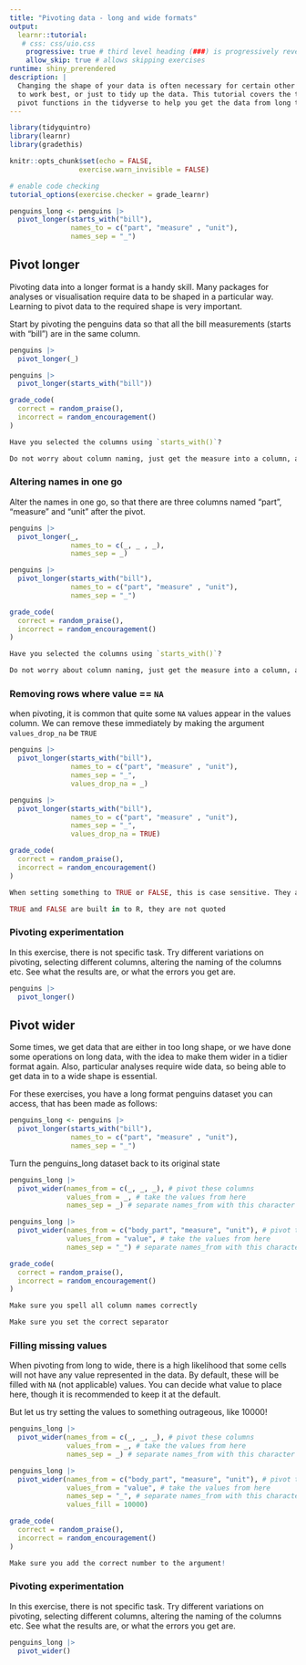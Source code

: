 ```yaml
---
title: "Pivoting data - long and wide formats"
output: 
  learnr::tutorial:
   # css: css/uio.css
    progressive: true # third level heading (###) is progressively revealed
    allow_skip: true # allows skipping exercises
runtime: shiny_prerendered
description: |
  Changing the shape of your data is often necessary for certain other functions
  to work best, or just to tidy up the data. This tutorial covers the two
  pivot functions in the tidyverse to help you get the data from long to wide, and vice versa.
---
```


```r

library(tidyquintro)
library(learnr)
library(gradethis)

knitr::opts_chunk$set(echo = FALSE,
                 exercise.warn_invisible = FALSE)

# enable code checking
tutorial_options(exercise.checker = grade_learnr)

penguins_long <- penguins |> 
  pivot_longer(starts_with("bill"),
               names_to = c("part", "measure" , "unit"),
               names_sep = "_")
```


## Pivot longer

Pivoting data into a longer format is a handy skill.
Many packages for analyses or visualisation require data to be shaped in a particular way.
Learning to pivot data to the required shape is very important.

Start by pivoting the penguins data so that all the bill measurements (starts with "bill") are in the same column.

```r
penguins |> 
  pivot_longer(_)
```

```r
penguins |> 
  pivot_longer(starts_with("bill"))
```

```r
grade_code(
  correct = random_praise(),
  incorrect = random_encouragement()
)
```

```r
Have you selected the columns using `starts_with()`?
```

```r
Do not worry about column naming, just get the measure into a column, and the measure names into another. 
```



### Altering names in one go

Alter the names in one go, so that there are three columns named "part", "measure" and "unit" after the pivot.
```r
penguins |> 
  pivot_longer(_,
               names_to = c(_, _ , _),
               names_sep = _)
```

```r
penguins |> 
  pivot_longer(starts_with("bill"),
               names_to = c("part", "measure" , "unit"),
               names_sep = "_")
```

```r
grade_code(
  correct = random_praise(),
  incorrect = random_encouragement()
)
```

```r
Have you selected the columns using `starts_with()`?
```

```r
Do not worry about column naming, just get the measure into a column, and the measure names into another. 
```

### Removing rows where value == `NA`

when pivoting, it is common that quite some `NA` values appear in the values column. 
We can remove these immediately by making the argument `values_drop_na` be  `TRUE`

```r
penguins |> 
  pivot_longer(starts_with("bill"),
               names_to = c("part", "measure" , "unit"),
               names_sep = "_",
               values_drop_na = _)
```

```r
penguins |> 
  pivot_longer(starts_with("bill"),
               names_to = c("part", "measure" , "unit"),
               names_sep = "_",
               values_drop_na = TRUE)
```

```r
grade_code(
  correct = random_praise(),
  incorrect = random_encouragement()
)
```

```r
When setting something to TRUE or FALSE, this is case sensitive. They are all in capital letters
```

```r
TRUE and FALSE are built in to R, they are not quoted 
```

### Pivoting experimentation

In this exercise, there is not specific task. 
Try different variations on pivoting, selecting different columns, 
altering the naming of the columns etc.
See what the results are, or what the errors you get are.

```r
penguins |> 
  pivot_longer()
```


## Pivot wider

Some times, we get data that are either in too long shape, or we have done some operations on long data, with the idea to make them wider in a tidier format again. 
Also, particular analyses require wide data, so being able to get data in to a wide shape is essential.

For these exercises, you have a long format penguins dataset you can access, that has been made as follows:

```r
penguins_long <- penguins |> 
  pivot_longer(starts_with("bill"),
               names_to = c("part", "measure" , "unit"),
               names_sep = "_")
```


Turn the penguins_long dataset back to its original state
```r
penguins_long |> 
  pivot_wider(names_from = c(_, _, _), # pivot these columns
              values_from = _, # take the values from here
              names_sep = _) # separate names_from with this character
```

```r
penguins_long |> 
  pivot_wider(names_from = c("body_part", "measure", "unit"), # pivot these columns
              values_from = "value", # take the values from here
              names_sep = "_") # separate names_from with this character
```

```r
grade_code(
  correct = random_praise(),
  incorrect = random_encouragement()
)
```

```r
Make sure you spell all column names correctly
```

```r
Make sure you set the correct separator
```

### Filling missing values

When pivoting from long to wide, there is a high likelihood that some cells will not have any value represented in the data.
By default, these will be filled with `NA` (not applicable) values. 
You can decide what value to place here, though it is recommended to keep it at the default. 

But let us try setting the values to something outrageous, like 10000!

```r
penguins_long |> 
  pivot_wider(names_from = c(_, _, _), # pivot these columns
              values_from = _, # take the values from here
              names_sep = _) # separate names_from with this character
```

```r
penguins_long |> 
  pivot_wider(names_from = c("body_part", "measure", "unit"), # pivot these columns
              values_from = "value", # take the values from here
              names_sep = "_", # separate names_from with this character
              values_fill = 10000) 
```

```r
grade_code(
  correct = random_praise(),
  incorrect = random_encouragement()
)
```

```r
Make sure you add the correct number to the argument!
```

### Pivoting experimentation

In this exercise, there is not specific task. 
Try different variations on pivoting, selecting different columns, 
altering the naming of the columns etc.
See what the results are, or what the errors you get are.

```r
penguins_long |> 
  pivot_wider()
```

<!-- ## Quiz -->

<!-- ```{r quiz} -->
<!-- quiz( -->
<!--   question("What functions can you use to subset a data set by rows?", -->
<!--     answer("dplyr's `filter()`", correct = TRUE), -->
<!--     answer("dplyr's `select()`"), -->
<!--     answer("`subset()`", correct = TRUE),
    allow_retry = TRUE -->
<!--   ), -->
<!--   question("What functions can you use to subset a data set by columns", -->
<!--     answer("dplyr's `filter()`"), -->
<!--     answer("dplyr's `select()`", correct = TRUE), -->
<!--     answer("`subset()`", correct = TRUE),
    allow_retry = TRUE -->
<!--   ), -->
<!--   question("If you want to select all columns in data 'df' that contains the string 'something', you can do that by", -->
<!--     answer("`df[grepl('something', names(df))]`", correct = TRUE), -->
<!--     answer("`select(df, starts_with('something')`"), -->
<!--     answer("`df[,'something']`"), -->
<!--     answer("`select(df, contains('something')`", correct = TRUE),
    allow_retry = TRUE -->
<!--   ), -->
<!--     question("If you want to subset rows so that you only have those below 18 years of age, you can do that by", -->
<!--     answer("`df$age < 18`"), -->
<!--     answer("`filter(df, age < 18)`", correct = TRUE), -->
<!--     answer("`df[df$age < 18,]`", correct = TRUE), -->
<!--     answer("`filter(df, age <= 18)`"),
    allow_retry = TRUE -->
<!--   )
<!-- ) -->
<!-- ``` -->



